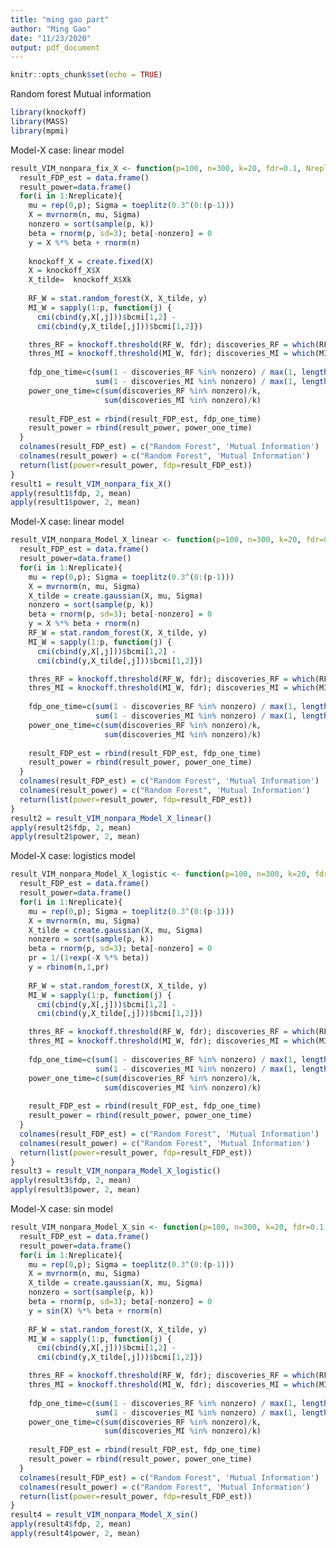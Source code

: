 ```yaml
---
title: "ming gao part"
author: "Ming Gao"
date: "11/23/2020"
output: pdf_document
---
```


```r
knitr::opts_chunk$set(echo = TRUE)
```

Random forest
Mutual information

```r
library(knockoff)
library(MASS)
library(mpmi)
```

Model-X case: linear model

```r
result_VIM_nonpara_fix_X <- function(p=100, n=300, k=20, fdr=0.1, Nreplicate=100){
  result_FDP_est = data.frame()
  result_power=data.frame()
  for(i in 1:Nreplicate){
    mu = rep(0,p); Sigma = toeplitz(0.3^(0:(p-1)))
    X = mvrnorm(n, mu, Sigma)
    nonzero = sort(sample(p, k))
    beta = rnorm(p, sd=3); beta[-nonzero] = 0
    y = X %*% beta + rnorm(n)
    
    knockoff_X = create.fixed(X)
    X = knockoff_X$X
    X_tilde=  knockoff_X$Xk
    
    RF_W = stat.random_forest(X, X_tilde, y)
    MI_W = sapply(1:p, function(j) {
      cmi(cbind(y,X[,j]))$bcmi[1,2] -
      cmi(cbind(y,X_tilde[,j]))$bcmi[1,2]})

    thres_RF = knockoff.threshold(RF_W, fdr); discoveries_RF = which(RF_W > thres_RF)
    thres_MI = knockoff.threshold(MI_W, fdr); discoveries_MI = which(MI_W > thres_MI)
    
    fdp_one_time=c(sum(1 - discoveries_RF %in% nonzero) / max(1, length(discoveries_RF)),
                   sum(1 - discoveries_MI %in% nonzero) / max(1, length(discoveries_MI)))
    power_one_time=c(sum(discoveries_RF %in% nonzero)/k,
                     sum(discoveries_MI %in% nonzero)/k)
    
    result_FDP_est = rbind(result_FDP_est, fdp_one_time)
    result_power = rbind(result_power, power_one_time)
  }
  colnames(result_FDP_est) = c("Random Forest", 'Mutual Information')
  colnames(result_power) = c("Random Forest", 'Mutual Information')
  return(list(power=result_power, fdp=result_FDP_est))
}
result1 = result_VIM_nonpara_fix_X()
apply(result1$fdp, 2, mean)
apply(result1$power, 2, mean)
```

Model-X case: linear model

```r
result_VIM_nonpara_Model_X_linear <- function(p=100, n=300, k=20, fdr=0.1, Nreplicate=100){
  result_FDP_est = data.frame()
  result_power=data.frame()
  for(i in 1:Nreplicate){
    mu = rep(0,p); Sigma = toeplitz(0.3^(0:(p-1)))
    X = mvrnorm(n, mu, Sigma)
    X_tilde = create.gaussian(X, mu, Sigma)
    nonzero = sort(sample(p, k))
    beta = rnorm(p, sd=3); beta[-nonzero] = 0
    y = X %*% beta + rnorm(n)
    RF_W = stat.random_forest(X, X_tilde, y)
    MI_W = sapply(1:p, function(j) {
      cmi(cbind(y,X[,j]))$bcmi[1,2] -
      cmi(cbind(y,X_tilde[,j]))$bcmi[1,2]})

    thres_RF = knockoff.threshold(RF_W, fdr); discoveries_RF = which(RF_W > thres_RF)
    thres_MI = knockoff.threshold(MI_W, fdr); discoveries_MI = which(MI_W > thres_MI)
    
    fdp_one_time=c(sum(1 - discoveries_RF %in% nonzero) / max(1, length(discoveries_RF)),
                   sum(1 - discoveries_MI %in% nonzero) / max(1, length(discoveries_MI)))
    power_one_time=c(sum(discoveries_RF %in% nonzero)/k,
                     sum(discoveries_MI %in% nonzero)/k)
    
    result_FDP_est = rbind(result_FDP_est, fdp_one_time)
    result_power = rbind(result_power, power_one_time)
  }
  colnames(result_FDP_est) = c("Random Forest", 'Mutual Information')
  colnames(result_power) = c("Random Forest", 'Mutual Information')
  return(list(power=result_power, fdp=result_FDP_est))
}
result2 = result_VIM_nonpara_Model_X_linear()
apply(result2$fdp, 2, mean)
apply(result2$power, 2, mean)
```

Model-X case: logistics model

```r
result_VIM_nonpara_Model_X_logistic <- function(p=100, n=300, k=20, fdr=0.1, Nreplicate=100){
  result_FDP_est = data.frame()
  result_power=data.frame()
  for(i in 1:Nreplicate){
    mu = rep(0,p); Sigma = toeplitz(0.3^(0:(p-1)))
    X = mvrnorm(n, mu, Sigma)
    X_tilde = create.gaussian(X, mu, Sigma)
    nonzero = sort(sample(p, k))
    beta = rnorm(p, sd=3); beta[-nonzero] = 0
    pr = 1/(1+exp(-X %*% beta))
    y = rbinom(n,1,pr)
    
    RF_W = stat.random_forest(X, X_tilde, y)
    MI_W = sapply(1:p, function(j) {
      cmi(cbind(y,X[,j]))$bcmi[1,2] -
      cmi(cbind(y,X_tilde[,j]))$bcmi[1,2]})

    thres_RF = knockoff.threshold(RF_W, fdr); discoveries_RF = which(RF_W > thres_RF)
    thres_MI = knockoff.threshold(MI_W, fdr); discoveries_MI = which(MI_W > thres_MI)
    
    fdp_one_time=c(sum(1 - discoveries_RF %in% nonzero) / max(1, length(discoveries_RF)),
                   sum(1 - discoveries_MI %in% nonzero) / max(1, length(discoveries_MI)))
    power_one_time=c(sum(discoveries_RF %in% nonzero)/k,
                     sum(discoveries_MI %in% nonzero)/k)
    
    result_FDP_est = rbind(result_FDP_est, fdp_one_time)
    result_power = rbind(result_power, power_one_time)
  }
  colnames(result_FDP_est) = c("Random Forest", 'Mutual Information')
  colnames(result_power) = c("Random Forest", 'Mutual Information')
  return(list(power=result_power, fdp=result_FDP_est))
}
result3 = result_VIM_nonpara_Model_X_logistic()
apply(result3$fdp, 2, mean)
apply(result3$power, 2, mean)
```


Model-X case: sin model

```r
result_VIM_nonpara_Model_X_sin <- function(p=100, n=300, k=20, fdr=0.1, Nreplicate=100){
  result_FDP_est = data.frame()
  result_power=data.frame()
  for(i in 1:Nreplicate){
    mu = rep(0,p); Sigma = toeplitz(0.3^(0:(p-1)))
    X = mvrnorm(n, mu, Sigma)
    X_tilde = create.gaussian(X, mu, Sigma)
    nonzero = sort(sample(p, k))
    beta = rnorm(p, sd=3); beta[-nonzero] = 0
    y = sin(X) %*% beta + rnorm(n)
    
    RF_W = stat.random_forest(X, X_tilde, y)
    MI_W = sapply(1:p, function(j) {
      cmi(cbind(y,X[,j]))$bcmi[1,2] -
      cmi(cbind(y,X_tilde[,j]))$bcmi[1,2]})

    thres_RF = knockoff.threshold(RF_W, fdr); discoveries_RF = which(RF_W > thres_RF)
    thres_MI = knockoff.threshold(MI_W, fdr); discoveries_MI = which(MI_W > thres_MI)
    
    fdp_one_time=c(sum(1 - discoveries_RF %in% nonzero) / max(1, length(discoveries_RF)),
                   sum(1 - discoveries_MI %in% nonzero) / max(1, length(discoveries_MI)))
    power_one_time=c(sum(discoveries_RF %in% nonzero)/k,
                     sum(discoveries_MI %in% nonzero)/k)
    
    result_FDP_est = rbind(result_FDP_est, fdp_one_time)
    result_power = rbind(result_power, power_one_time)
  }
  colnames(result_FDP_est) = c("Random Forest", 'Mutual Information')
  colnames(result_power) = c("Random Forest", 'Mutual Information')
  return(list(power=result_power, fdp=result_FDP_est))
}
result4 = result_VIM_nonpara_Model_X_sin()
apply(result4$fdp, 2, mean)
apply(result4$power, 2, mean)
```

